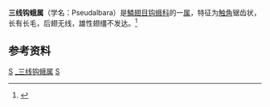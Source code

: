 {{Automatic Taxobox
| taxon = Pseudalbara
| authority = Inoue，1962
}}
'''三线钩蛾属'''（学名：Pseudalbara）是[[鱗翅目|鱗翅目]][[钩蛾科|钩蛾科]]的一[[属_(生物)|属]]，特征为[[触角|触角]]锯齿状，长有长毛，后翅无线，雄性翅缰不发达。<ref>{{cite book zh |author=朱弘复 王林瑶 |title=《中国动物志·昆虫纲（第三卷）·鳞翅目·圆钩蛾科 钩蛾科》|format=M   |edition=1 |location=北京 |publisher=科学出版社 |date=1991 |pages=91 |id= ISBN 7-03-001906-7}}</ref>

==参考资料==
{{reflist}}
{{Taxonbar}}
[[Category:钩蛾科|S]]
[[Category:_三线钩蛾属|]]
[[Category:_1962年描述的分类群|S]]